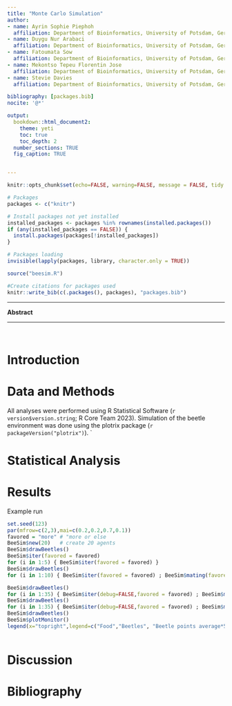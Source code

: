 ```yaml
---
title: "Monte Carlo Simulation"
author: 
- name: Ayrin Sophie Piephoh
  affiliation: Department of Bioinformatics, University of Potsdam, Germany
- name: Duygu Nur Arabaci
  affiliation: Department of Bioinformatics, University of Potsdam, Germany
- name: Fatoumata Sow
  affiliation: Department of Bioinformatics, University of Potsdam, Germany
- name: Mekontso Tepeu Florentin Jose
  affiliation: Department of Bioinformatics, University of Potsdam, Germany
- name: Stevie Davies
  affiliation: Department of Bioinformatics, University of Potsdam, Germany

bibliography: [packages.bib]
nocite: '@*'

output:
  bookdown::html_document2:
    theme: yeti
    toc: true
    toc_depth: 2
  number_sections: TRUE
  fig_caption: TRUE


---
```

```r
knitr::opts_chunk$set(echo=FALSE, warning=FALSE, message = FALSE, tidy = TRUE)
```

```r
# Packages
packages <- c("knitr")

# Install packages not yet installed
installed_packages <- packages %in% rownames(installed.packages())
if (any(installed_packages == FALSE)) {
  install.packages(packages[!installed_packages])
}

# Packages loading
invisible(lapply(packages, library, character.only = TRUE))

source("beesim.R")

#Create citations for packages used
knitr::write_bib(c(.packages(), packages), "packages.bib")
```

-------------------------------------------------------------

**Abstract**

-------------------------------------------------------------

<div id="abstract">
</div>
<br>

# Introduction

# Data and Methods

All analyses were performed using R Statistical Software (`r version$version.string`; R Core Team 2023). Simulation of the beetle environment was done using the plotrix package (`r packageVersion("plotrix")`). 
`

# Statistical Analysis

# Results


Example run

```r
set.seed(123)
par(mfrow=c(2,3),mai=c(0.2,0.2,0.7,0.1))
favored = "more" # "more or else
BeeSim$new(20)   # create 20 agents
BeeSim$drawBeetles()
BeeSim$iter(favored = favored)
for (i in 1:5) { BeeSim$iter(favored = favored) }
BeeSim$drawBeetles()
for (i in 1:10) { BeeSim$iter(favored = favored) ; BeeSim$mating(favored = favored)}

BeeSim$drawBeetles()
for (i in 1:35) { BeeSim$iter(debug=FALSE,favored = favored) ; BeeSim$mating(debug=FALSE,favored = favored)}
BeeSim$drawBeetles()
for (i in 1:35) { BeeSim$iter(debug=FALSE,favored = favored) ; BeeSim$mating(debug=FALSE,favored = favored)}
BeeSim$drawBeetles()
BeeSim$plotMonitor()
legend(x="topright",legend=c("Food","Beetles", "Beetle points average*50"), col = c("darkgrey","blue","red"),lty=1, cex=0.8)
```
```r

```

# Discussion


# Bibliography

